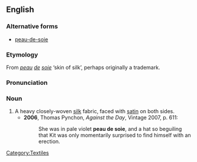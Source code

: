 ==English==
===Alternative forms===
*[[peau-de-soie]]

===Etymology===
From {{F.}} ''[[peau]] [[de]] [[soie]]'' ‘skin of silk’, perhaps originally a trademark.

===Pronunciation===
{{IPA|/pəʊdəˈswɑː/}}

===Noun===
{{en-noun|-}}

# A heavy closely-woven [[silk]] fabric, faced with [[satin]] on both sides.
#*'''2006''', Thomas Pynchon, ''Against the Day'', Vintage 2007, p. 611:
#*:She was in pale violet '''peau de soie''', and a hat so beguiling that Kit was only momentarily surprised to find himself with an erection.

[[Category:Textiles]]